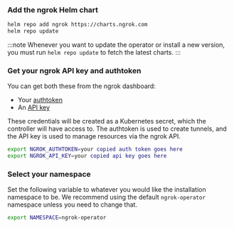 ### Add the ngrok Helm chart

```bash
helm repo add ngrok https://charts.ngrok.com
helm repo update
```

:::note
Whenever you want to update the operator or install a new version, you must run `helm repo update` to fetch the latest charts.
:::

### Get your ngrok API key and authtoken

You can get both these from the ngrok dashboard:

- Your [authtoken](https://dashboard.ngrok.com/get-started/your-authtoken)
- An [API key](https://dashboard.ngrok.com/api)

These credentials will be created as a Kubernetes secret, which the controller will have access to. The authtoken is used to create tunnels, and the API key is used to manage resources via the ngrok API.

```bash
export NGROK_AUTHTOKEN=your copied auth token goes here
export NGROK_API_KEY=your copied api key goes here
```

### Select your namespace

Set the following variable to whatever you would like the installation namespace to be. We recommend using the default `ngrok-operator` namespace unless you need to change that.

```bash
export NAMESPACE=ngrok-operator
```
